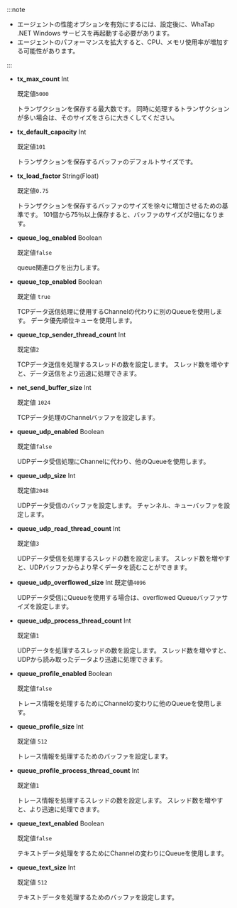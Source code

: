 :::note

- エージェントの性能オプションを有効にするには、設定後に、WhaTap .NET Windows サービスを再起動する必要があります。
- エージェントのパフォーマンスを拡大すると、CPU、メモリ使用率が増加する可能性があります。

:::

- **tx_max_count** <span class='type'>Int</span>

  既定値`5000`

  トランザクションを保存する最大数です。 同時に処理するトランザクションが多い場合は、そのサイズをさらに大きくしてください。

- **tx_default_capacity** <span class='type'>Int</span>

  既定値`101`

  トランザクションを保存するバッファのデフォルトサイズです。

- **tx_load_factor** <span class='type'>String(Float)</span>

  既定値`0.75`

  トランザクションを保存するバッファのサイズを徐々に増加させるための基準です。 101個から75％以上保存すると、バッファのサイズが2倍になります。
                          

- **queue_log_enabled** <span class='type'>Boolean</span>

  既定値`false`

  queue関連ログを出力します。

- **queue_tcp_enabled** <span class='type'>Boolean</span>

  既定値 `true`

  TCPデータ送信処理に使用するChannelの代わりに別のQueueを使用します。 データ優先順位キューを使用します。

- **queue_tcp_sender_thread_count** <span class='type'>Int</span>

  既定値`2`

  TCPデータ送信を処理するスレッドの数を設定します。 スレッド数を増やすと、データ送信をより迅速に処理できます。 

- **net_send_buffer_size** <span class='type'>Int</span>

  既定値 `1024`

  TCPデータ処理のChannelバッファを設定します。

- **queue_udp_enabled** <span class='type'>Boolean</span>

  既定値`false`

  UDPデータ受信処理にChannelに代わり、他のQueueを使用します。

- **queue_udp_size** <span class='type'>Int</span>

  既定値`2048`

  UDPデータ受信のバッファを設定します。 チャンネル、キューバッファを設定します。 

- **queue_udp_read_thread_count** <span class='type'>Int</span>

  既定値`3`

  UDPデータ受信を処理するスレッドの数を設定します。 スレッド数を増やすと、UDPバッファからより早くデータを読むことができます。 

- **queue_udp_overflowed_size** <span class='type'>Int</span>
  既定値`4096`

  UDPデータ受信にQueueを使用する場合は、overflowed Queueバッファサイズを設定します。

- **queue_udp_process_thread_count** <span class='type'>Int</span>

  既定値`1`

  UDPデータを処理するスレッドの数を設定します。 スレッド数を増やすと、UDPから読み取ったデータより迅速に処理できます。

- **queue_profile_enabled** <span class='type'>Boolean</span>

  既定値`false`

  トレース情報を処理するためにChannelの変わりに他のQueueを使用します。

- **queue_profile_size** <span class='type'>Int</span>

  既定値 `512`

  トレース情報を処理するためのバッファを設定します。

- **queue_profile_process_thread_count** <span class='type'>Int</span>

  既定値`1`

  トレース情報を処理するスレッドの数を設定します。 スレッド数を増やすと、より迅速に処理できます。

- **queue_text_enabled** <span class='type'>Boolean</span>

  既定値`false`

  テキストデータ処理をするためにChannelの変わりにQueueを使用します。

- **queue_text_size** <span class='type'>Int</span>

  既定値 `512`

  テキストデータを処理するためのバッファを設定します。
